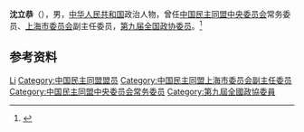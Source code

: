 '''沈立恭'''（{{bd|？||？|}}），男，[[中华人民共和国|中华人民共和国]]政治人物，曾任[[中国民主同盟中央委员会|中国民主同盟中央委员会]]常务委员、[[中国民主同盟上海市委员会|上海市委员会]]副主任委员，[[第九届全国政协委员|第九届全国政协委员]]。<ref>{{Cite book|title=中华人民共和国职官志|author=何虎生, 李耀东, 向常福主编|publisher=中国社会出版社|year=2003|isbn=9787800883934|location=北京|pages=}}</ref>

== 参考资料 ==
{{reflist}}

{{中国人物小作品}}
{{中国民主同盟第八届中央委员会}}

{{Authority control}}
{{DEFAULTSORT:Shen沈}}
[[Category:沈姓|Li]]
[[Category:中国民主同盟盟员|Category:中国民主同盟盟员]]
[[Category:中国民主同盟上海市委员会副主任委员|Category:中国民主同盟上海市委员会副主任委员]]
[[Category:中国民主同盟中央委员会常务委员|Category:中国民主同盟中央委员会常务委员]]
[[Category:第九屆全國政協委員|Category:第九屆全國政協委員]]